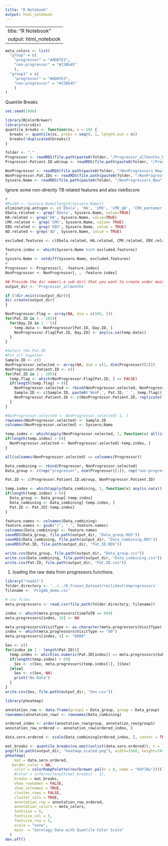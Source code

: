 ```yaml
---
title: "R Notebook"
output: html_notebook
---
```


---
title: "R Notebook"
output: html_notebook
---

```r
meta_colors <- list(
  "group" = c(
    "progressor" = "#AD07E3",
    "non-progressor" = "#238b45"
    ),
  "group1" = c(
    "progressor" = "#AD07E3",
    "non-progressor" = "#238b45"
    )
)
```


Quantile Breaks
```r
set.seed(1986)

library(RColorBrewer)
library(viridis)
quantile_breaks <- function(xs, n = 10) {
  breaks <- quantile(xs, probs = seq(0, 1, length.out = n))
  breaks[!duplicated(breaks)]
}

```

```r
folder <- "."
Progressor <- readRDS(file.path(paste0(folder, "/Progressor_allmonths_New"), "Progressor_allmonths.RDS"))
Progressor.Patient.ID.wGroup <- readRDS(file.path(paste0(folder, "/Progressor_allmonths_New"), "Progressor_PatientID.RDS"))

NonProgressor <- readRDS(file.path(paste0(folder, "/NonProgressors_New"), "NonProgressor.RDS"))
NonProgressor.Pat.IDs <- readRDS(file.path(paste0(folder, "/NonProgressors_New"), "NonProgressor.Patient.IDs.RDS"))
Syssero.Name <- readRDS(file.path(paste0(folder, "/NonProgressors_New"), "SystemSerogy.RDS"))
```

Ignore some non-directly TB related features and also risk6score
```r
#
#Risk6 <- Syssero.Name[length(Syssero.Name)]
eliminating.antigen <- c('Ebola', 'HA', 'CMV', 'CMV_gB', 'CMV_pentamer', 'EBV')
Ebola.related <- grep('Ebola', Syssero.Name, value=TRUE)
HA.related <- grep('HA', Syssero.Name, value=TRUE)
CMV.related <- grep('CMV', Syssero.Name, value= TRUE)
EBV.related <- grep('EBV', Syssero.Name, value = TRUE)
AD.related <- grep('AD', Syssero.Name, value = TRUE)

excluded.features <- c(Ebola.related, HA.related, CMV.related, EBV.related, AD.related) #, Risk6)

feature.index <- which(Syssero.Name %in% excluded.features)
# 
Syssero.Name <- setdiff(Syssero.Name, excluded.features)
# 
Progressor <- Progressor[, -feature.index]
NonProgressor <- NonProgressor[, , -feature.index]
```

```r
## Provide the dir name(i.e sub dir) that you want to create under main dir:
output_dir <- 'Progressor_allmonths'

if (!dir.exists(output_dir)){
dir.create(output_dir)
}
```

```r
NonProgressor.Flag <- array(NA, dim = c(105, 5))
for(Pat.ID in 1 : 105){
  for(Day.ID in 1 : 5){
    temp.data <- NonProgressor[Pat.ID, Day.ID, ]
    NonProgressor.Flag[Pat.ID, Day.ID] <- any(is.na(temp.data))
  }
}

#Select the Pat.ID
#Put all together
Sample.ID <- c()
NonProgressor.selected <- array(NA, dim = c(1, dim(Progressor)[2]))
NonProgressor.Patient.ID <- c()
for(Pat.ID in 1 : 105){
  temp.flag <- which(NonProgressor.Flag[Pat.ID, ] == FALSE)
  if(length(temp.flag) > 0){
    NonProgressor.selected <- rbind(NonProgressor.selected, NonProgressor[Pat.ID, temp.flag, ])
    Sample.ID <- c(Sample.ID, paste0('NonP_', Pat.ID, '_', temp.flag))
    NonProgressor.Patient.ID <- c(NonProgressor.Patient.ID, replicate(length(temp.flag), NonProgressor.Pat.IDs[Pat.ID, ]$progressors..Sample.ID.))
  }
}

#NonProgressor.selected <- NonProgressor.selected[-1, ]
rownames(NonProgressor.selected) <- Sample.ID
colnames(NonProgressor.selected) <- Syssero.Name

temp.index <- which(apply(NonProgressor.selected, 1, function(x) all(is.na(x))))
if(length(temp.index) > 0){
  NonProgressor.selected <- NonProgressor.selected[-temp.index, ]
}
```

```r
all(colnames(NonProgressor.selected) == colnames(Progressor))

Data_combining <- rbind(Progressor, NonProgressor.selected)
Data_group <- c(rep("progressor", dim(Progressor)[1]), rep("non-progressor", dim(NonProgressor.selected)[1]))

Pat.ID <- c(Progressor.Patient.ID.wGroup, NonProgressor.Patient.ID)
```


```r
temp.index <- which(apply(Data_combining, 1, function(x) any(is.na(x))))
if(length(temp.index) > 0){
  Data_group <- Data_group[-temp.index]
  Data_combining <- Data_combining[-temp.index, ]
  Pat.ID <- Pat.ID[-temp.index]
}

feature.names <- colnames(Data_combining)
feature.names <- gsub("/", ".", feature.names)
colnames(Data_combining) <- feature.names
saveRDS(Data_group, file.path(output_dir, "Data_group.RDS"))
saveRDS(Data_combining, file.path(output_dir, "Data_combining.RDS"))
saveRDS(Pat.ID, file.path(output_dir, "Pat.ID.RDS"))

write.csv(Data_group, file.path(output_dir, "Data_group.csv"))
write.csv(Data_combining, file.path(output_dir, "Data_combining.csv"))
write.csv(Pat.ID, file.path(output_dir, "Pat.ID.csv"))
```

1. loading the raw data from progressors.functions.
```r
library("readxl")
folder.directory <- '../../0_Frozen_Dataset/reslidesfromprogressors'
filename <- 'ProgAb_demo.csv'

# csv files
meta.progressors <- read.csv(file.path(folder.directory, filename))

index <- which(meta.progressors$timeToTB == 999)
meta.progressors[index, 10] <- NA

meta.progressors$VisitType <- as.character(meta.progressors$VisitType)
index <- which(meta.progressors$VisitType == "D0")
meta.progressors[index, 4] <- "D000"
```

```r
Sex <- c()
for(index in 1 : length(Pat.ID)){
  temp.index <- which(as.numeric(Pat.ID[index]) == meta.progressors$SubjectID)
  if(length(temp.index) > 0){
    Sex <- c(Sex, meta.progressors[temp.index[1], ]$Sex)
  }else{
    Sex <- c(Sex, NA)
    print("No Data")
  }
}
write.csv(Sex, file.path(output_dir, "Sex.csv"))
```



```r
library(pheatmap)

annotation_row <- data.frame(group1 = Data_group, group = Data_group)
rownames(annotation_row) <- rownames(Data_combining)

ordered_index <- order(annotation_row$group, annotation_row$group1)
annotation_row_ordered <- annotation_row[ordered_index, ]

data.sero.ordered <- scale(Data_combining[ordered_index, ], center = TRUE, scale = TRUE)

mat_breaks <- quantile_breaks(na.omit(unlist(data.sero.ordered)), n = 100)
png(file.path(output_dir, "heatmap.scaled.png"), width=3560, height=1940, res = 300)
pheatmap(
    mat = data.sero.ordered,
   border_color = NA,
    color = colorRampPalette(rev(brewer.pal(n = 8, name = "RdYlBu")))(length(mat_breaks) - 1),
    #color = inferno(length(mat_breaks) - 1),
    breaks = mat_breaks,
    show_rownames = FALSE,
    show_colnames = TRUE,
    cluster_rows = FALSE,
    cluster_cols = TRUE,
    annotation_row = annotation_row_ordered,
    annotation_colors = meta_colors,
    fontsize = 6,
    fontsize_col = 5,
    fontsize_row = 5,
    scale = "none",
    main  = "Serology Data with Quantile Color Scale"
  )
dev.off()

```


